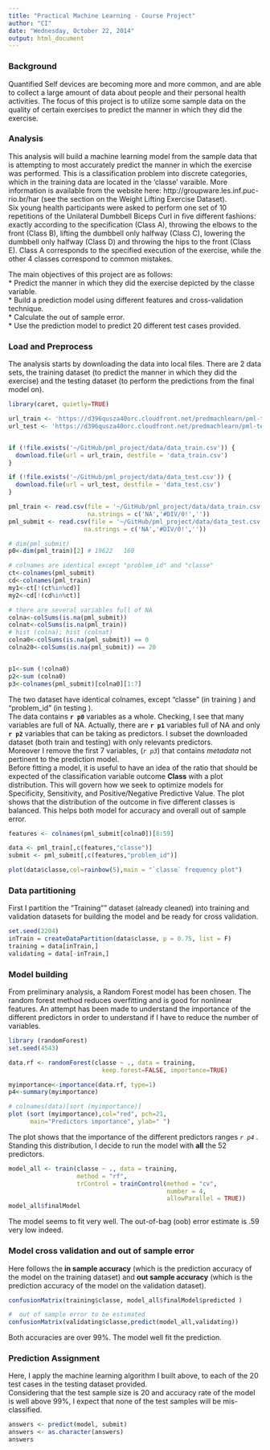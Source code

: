 ```yaml
---
title: "Practical Machine Learning - Course Project"
author: "CI"
date: "Wednesday, October 22, 2014"
output: html_document
---
```


### Background
Quantified Self devices are becoming more and more common, and are able to collect a large amount of data about people and their personal health activities. The focus of this project is to utilize some sample data on the quality of certain exercises to predict the manner in which they did the exercise.

### Analysis
This analysis will build a machine learning model from the sample data that is attempting to most accurately predict the manner in which the exercise was performed. This is a classification problem into discrete categories, which in the training data are located in the 'classe' varaible.  More information is available from the website here: http://groupware.les.inf.puc-rio.br/har (see the section on the Weight Lifting Exercise Dataset).     
Six young health participants were asked to perform one set of 10 repetitions of the Unilateral Dumbbell Biceps Curl in five different fashions: exactly according to the specification (Class A), throwing the elbows to the front (Class B), lifting the dumbbell only halfway (Class C), lowering the dumbbell only halfway (Class D) and throwing the hips to the front (Class E). Class A corresponds to the specified execution of the exercise, while the other 4 classes correspond to common mistakes.


The main objectives of this project are as follows:   
    * Predict the manner in which they did the exercise depicted by the classe variable.   
    * Build a prediction model using different features and cross-validation technique.   
    * Calculate the out of sample error.   
    * Use the prediction model to predict 20 different test cases provided.    

### Load and Preprocess
The analysis starts by downloading the data into local files. There are 2 data sets, the training dataset (to predict the manner in which they did the exercise) and the testing dataset (to perform the predictions from the final model on). 

```r

library(caret, quietly=TRUE)

url_train <- 'https://d396qusza40orc.cloudfront.net/predmachlearn/pml-training.csv'
url_test <- 'https://d396qusza40orc.cloudfront.net/predmachlearn/pml-testing.csv'


if (!file.exists('~/GitHub/pml_project/data/data_train.csv')) {
  download.file(url = url_train, destfile = 'data_train.csv')
}

if (!file.exists('~/GitHub/pml_project/data/data_test.csv')) {
  download.file(url = url_test, destfile = 'data_test.csv')  
}

pml_train <- read.csv(file = '~/GitHub/pml_project/data/data_train.csv',
                      na.strings = c('NA','#DIV/0!',''))
pml_submit <- read.csv(file = '~/GitHub/pml_project/data/data_test.csv',
                     na.strings = c('NA','#DIV/0!',''))

# dim(pml_submit)
p0<-dim(pml_train)[2] # 19622   160

# colnames are identical except "problem_id" and "classe"
ct<-colnames(pml_submit)
cd<-colnames(pml_train)
my1<-ct[!(ct%in%cd)]
my2<-cd[!(cd%in%ct)]

# there are several variables full of NA
colna<-colSums(is.na(pml_submit))
colnat<-colSums(is.na(pml_train))
# hist (colna); hist (colnat)
colna0<-colSums(is.na(pml_submit)) == 0
colna20<-colSums(is.na(pml_submit)) == 20


p1<-sum (!colna0)
p2<-sum (colna0)
p3<-colnames(pml_submit)[colna0][1:7]
```


The two dataset have identical colnames, except "classe" (in training ) and "problem_id" (in testing ).     
The data contains **`r p0`** variables as a whole. Checking, I see that many variables are full of NA. Actually,  there are **`r p1`** variables full of NA and only **`r p2`** variables that can be taking as predictors. I subset the downloaded dataset (both train and testing) with only relevants predictors.    
Moreover I remove the first 7 variables, (*`r p3`*) that contains *metadata* not pertinent to the prediction model.    
Before fitting a model, it is useful to have an idea of the ratio that should be expected of the classification variable outcome **Class** with a plot distribution. This will govern how we seek to optimize models for Specificity, Sensitivity, and Positive/Negative Predictive Value. The plot shows that the distribution of the outcome in five different classes is balanced. This helps both model for accuracy and overall out of sample error.

```r


features <- colnames(pml_submit[colna0])[8:59]

data <- pml_train[,c(features,"classe")]
submit <- pml_submit[,c(features,"problem_id")]

plot(data$classe,col=rainbow(5),main = "`classe` frequency plot")

```


### Data partitioning

First I partition the "Training"" dataset (already cleaned) into training and validation datasets for building the model and be ready for cross validation.


```r

set.seed(2204)
inTrain = createDataPartition(data$classe, p = 0.75, list = F)
training = data[inTrain,]
validating = data[-inTrain,]


```

### Model building

From preliminary analysis, a Random Forest model has been chosen. The random forest method reduces overfitting and is good for nonlinear features. 
An attempt has been made to understand the importance of the different predictors in order to understand if I have to reduce the number of variables.

```r

library (randomForest)
set.seed(4543)

data.rf <- randomForest(classe ~ ., data = training,
                          keep.forest=FALSE, importance=TRUE)

myimportance<-importance(data.rf, type=1)
p4<-summary(myimportance)

# colnames(data)[sort (myimportance)]
plot (sort (myimportance),col="red", pch=21, 
      main="Predictors importance", ylab=" ")

```

The plot shows that the importance of the different predictors ranges  *`r p4`* .     Standing this distribution, I decide to run the model with **all** the 52 predictors.

```r

model_all <- train(classe ~ ., data = training, 
                   method = "rf", 
                   trControl = trainControl(method = "cv", 
                                            number = 4, 
                                            allowParallel = TRUE))
model_all$finalModel

```

The model seems to fit very well. The out-of-bag (oob) error estimate is .59 very low indeed. 

### Model cross validation and out of sample error 

Here follows the **in sample accuracy** (which is the prediction accuracy of the model on the training dataset) and **out sample accuracy** (which is the prediction accuracy of the model on the validation dataset).

```r

confusionMatrix(training$classe, model_all$finalModel$predicted )

#  out of sample error to be estimated
confusionMatrix(validating$classe,predict(model_all,validating))

```
 Both accuracies are over 99%. The model well fit the prediction.

### Prediction Assignment

Here, I apply the machine learning algorithm I built above, to each of the 20 test cases in the testing dataset provided.   
Considering that the test sample size is 20 and accuracy rate of the model is well above 99%, I expect that none of the test samples will be mis-classified.


```r

answers <- predict(model, submit)
answers <- as.character(answers)
answers

```
